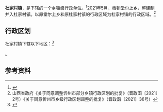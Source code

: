 {{中国乡级行政区|14/09/26/101/000
| 政府驻地 = 杜家村
}}

'''杜家村镇'''，是{{PRC admin/fullname|14/09/26/101/000|3}}下辖的一个[[乡镇|乡镇]]级行政单位。<ref>{{PRC admin/ref sgc|{{PRC admin/parent|14/09/26/101/000}}}}</ref>2021年5月，撤销[[堂尔上乡|堂尔上乡]]，整建制并入杜家村镇。以原堂尔上乡和原杜家村镇的行政区域为杜家村镇的行政区域。<ref>山西省政府《关于同意调整忻州市部分乡镇行政区划的批复》（晋政函〔2021〕2号）《关于同意忻州市乡级行政区划调整的批复》（晋政函〔2021〕36号）</ref>

== 行政区划 ==

杜家村镇下辖以下地区：<ref>{{PRC admin/ref sgc|14/09/26/101/000}}</ref>

{{PRC admin/children|14/09/26/101/000}}。

== 参考资料 ==

{{reflist}}

{{PRC admin/navcat|14/09/26/101/000}}